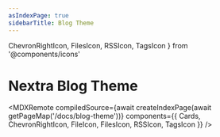 ```yaml
---
asIndexPage: true
sidebarTitle: Blog Theme
---
```


  ChevronRightIcon,
  FilesIcon,
  RSSIcon,
  TagsIcon
} from '@components/icons'

# Nextra Blog Theme

<MDXRemote
  compiledSource={await createIndexPage(await getPageMap('/docs/blog-theme'))}
  components={{
    Cards,
    ChevronRightIcon,
    FileIcon,
    FilesIcon,
    RSSIcon,
    TagsIcon
  }}
/>
